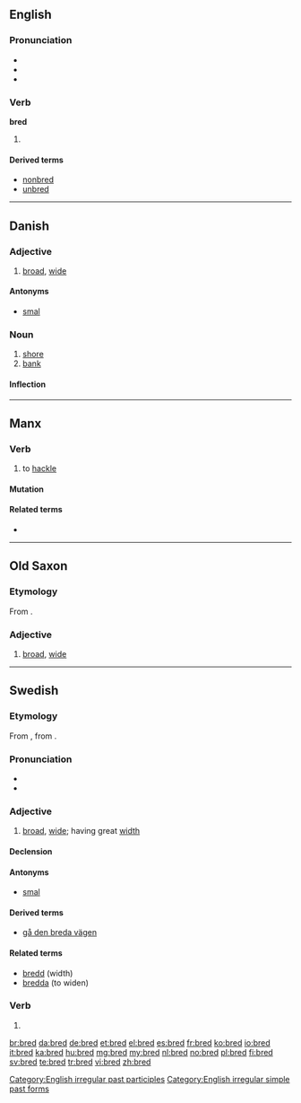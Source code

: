 ==English==

===Pronunciation===
* {{IPA|/brɛd/}}
* {{rhymes|ɛd}}
* {{homophones|bread}}

===Verb===
'''bred'''

# {{past of|breed}}

====Derived terms====
* [[nonbred]]
* [[unbred]]

[[Category:English irregular past participles]]
[[Category:English irregular simple past forms]]

----

==Danish==

===Adjective===
{{head|da|adjective|neuter|bredt|definite and plural|brede}}

# [[broad]], [[wide]]

====Antonyms====
* [[smal]] {{pos a}}

===Noun===
{{da-noun|stem=bredd|en|er}}

# [[shore]]
# [[bank]]

====Inflection====
{{da-noun-infl|stem=bredd|en|er}}

----

==Manx==

===Verb===
{{head|gv|verb|verbal noun|breddal|past participle|breddit}}

# to [[hackle]]

====Mutation====
{{gv mut cons|b|red}}

====Related terms====
* {{l|gv|breddey}}

----

==Old Saxon==

===Etymology===
From {{proto|Germanic|braidaz|lang=osx}}.

===Adjective===
{{head|osx|adjective|head=brēd}}

# [[broad]], [[wide]]

----

==Swedish==
===Etymology===
From {{etyl|non|sv}} {{term|breiðr|lang=non}}, from {{proto|Germanic|braidaz|lang=sv}}.

===Pronunciation===
* {{rhymes|eːd|lang=sv}}
* {{audio|Sv-bred.ogg|audio}}

===Adjective===
{{head|sv|adjective}}

# [[broad]], [[wide]]; having great [[width]]

====Declension====
{{sv-adj-reg|n=brett}}

====Antonyms====
* [[smal]]

====Derived terms====
* [[gå den breda vägen]]

====Related terms====
* [[bredd]] (width)
* [[bredda]] (to widen)

===Verb===
{{head|sv|verb form}}

# {{sv-verb-form-imp|breda}}

[[br:bred]]
[[da:bred]]
[[de:bred]]
[[et:bred]]
[[el:bred]]
[[es:bred]]
[[fr:bred]]
[[ko:bred]]
[[io:bred]]
[[it:bred]]
[[ka:bred]]
[[hu:bred]]
[[mg:bred]]
[[my:bred]]
[[nl:bred]]
[[no:bred]]
[[pl:bred]]
[[fi:bred]]
[[sv:bred]]
[[te:bred]]
[[tr:bred]]
[[vi:bred]]
[[zh:bred]]